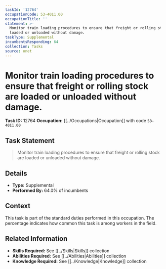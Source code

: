 ```yaml
---
taskId: '12764'
occupationCode: 53-4011.00
occupationTitle: ''
statement: >-
  Monitor train loading procedures to ensure that freight or rolling stock are
  loaded or unloaded without damage.
taskType: Supplemental
incumbentsResponding: 64
collection: Tasks
source: onet
---
```

# Monitor train loading procedures to ensure that freight or rolling stock are loaded or unloaded without damage.

**Task ID:** 12764
**Occupation:** [[../Occupations|Occupation]] with code `53-4011.00`

## Task Statement

> Monitor train loading procedures to ensure that freight or rolling stock are loaded or unloaded without damage.

## Details

- **Type:** Supplemental
- **Performed By:** 64.0% of incumbents

## Context

This task is part of the standard duties performed in this occupation. The percentage indicates how common this task is among workers in the field.

## Related Information

- **Skills Required:** See [[../Skills|Skills]] collection
- **Abilities Required:** See [[../Abilities|Abilities]] collection
- **Knowledge Required:** See [[../Knowledge|Knowledge]] collection
